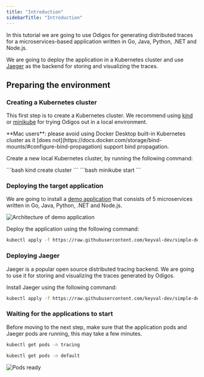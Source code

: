 ```yaml
---
title: "Introduction"
sidebarTitle: "Introduction"
---
```


In this tutorial we are going to use Odigos for generating distributed traces for a microservices-based application written in Go, Java, Python, .NET and Node.js.

We are going to deploy the application in a Kubernetes cluster and use [Jaeger](https://www.jaegertracing.io/) as the backend for storing and visualizing the traces.

## Preparing the environment

### Creating a Kubernetes cluster

This first step is to create a Kubernetes cluster.
We recommend using [kind](https://kind.sigs.k8s.io/) or [minikube](https://minikube.sigs.k8s.io/docs/) for trying Odigos out in a local environment.

<Warning>
**Mac users**: please avoid using Docker Desktop built-in Kubernetes cluster as it [does not](https://docs.docker.com/storage/bind-mounts/#configure-bind-propagation) support bind propagation.
</Warning>

Create a new local Kubernetes cluster, by running the following command:

<Tabs>
  <Tab title="Kind">
  ```bash
  kind create cluster
  ```
  </Tab>
  <Tab title="Minikube">
  ```bash
  minikube start
  ```
  </Tab>
</Tabs>

### Deploying the target application

We are going to install a [demo application](https://github.com/odigos-io/simple-demo) that consists of 5 microservices written in Go, Java, Python, .NET and Node.js.

<Frame>
    <img src="/images/demo_architecture.png" alt="Architecture of demo application" />
</Frame>

Deploy the application using the following command:

```bash
kubectl apply -f https://raw.githubusercontent.com/keyval-dev/simple-demo/main/kubernetes/deployment.yaml
```

### Deploying Jaeger

Jaeger is a popular open source distributed tracing backend. We are going to use it for storing and visualizing the traces generated by Odigos.

Install Jaeger using the following command:

```bash
kubectl apply -f https://raw.githubusercontent.com/keyval-dev/simple-demo/main/kubernetes/jaeger.yaml
```

### Waiting for the applications to start

Before moving to the next step, make sure that the application pods and Jaeger pods are running, this may take a few minutes.
```bash
kubectl get pods -n tracing
```
```bash
kubectl get pods -n default
```
<Frame>
  <img src="/images/pods_ready.png" alt="Pods ready" />
</Frame>
